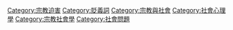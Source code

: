 {{Catmore}}
{{Commonscat|Cults}}

[[Category:宗教迫害|Category:宗教迫害]]
[[Category:貶義詞|Category:貶義詞]]
[[Category:宗教與社會|Category:宗教與社會]]
[[Category:社會心理學|Category:社會心理學]]
[[Category:宗教社會學|Category:宗教社會學]]
[[Category:社會問題|Category:社會問題]]